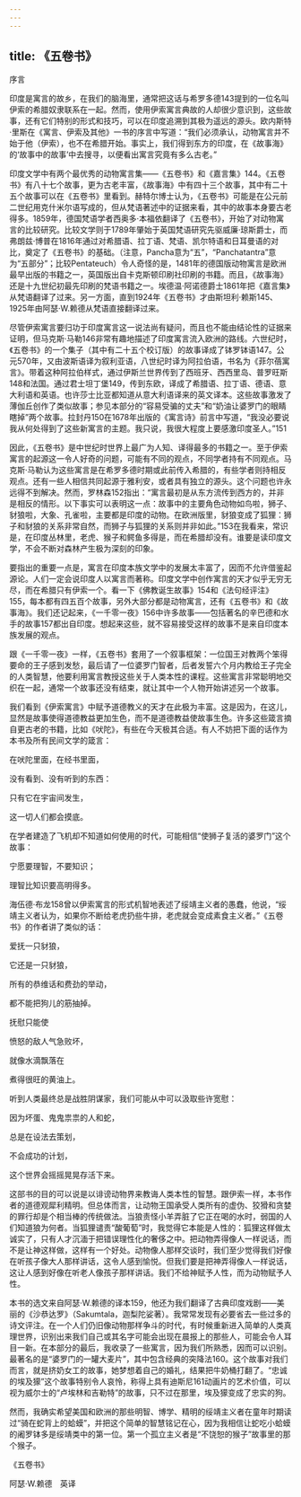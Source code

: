 ```yaml
---
---
---
```

title: 《五卷书》
---




序言


印度是寓言的故乡，在我们的脑海里，通常把这话与希罗多德143提到的一位名叫伊索的希腊奴隶联系在一起。然而，使用伊索寓言典故的人却很少意识到，这些故事，还有它们特别的形式和技巧，可以在印度追溯到其极为遥远的源头。欧内斯特·里斯在《寓言、伊索及其他》一书的序言中写道：“我们必须承认，动物寓言并不始于他（伊索），也不在希腊开始。事实上，我们得到东方的印度，在《故事海》的‘故事中的故事’中去搜寻，以便看出寓言究竟有多么古老。”

印度文学中有两个最优秀的动物寓言集——《五卷书》和《嘉言集》144。《五卷书》有八十七个故事，更为古老丰富，《故事海》中有四十三个故事，其中有二十五个故事可以在《五卷书》里看到。赫特尔博士认为，《五卷书》可能是在公元前二世纪用克什米尔语写成的，但从梵语著述中的证据来看，其中的故事本身要古老得多。1859年，德国梵语学者西奥多·本福依翻译了《五卷书》，开始了对动物寓言的比较研究。比较文学则于1789年肇始于英国梵语研究先驱威廉·琼斯爵士，而弗朗兹·博普在1816年通过对希腊语、拉丁语、梵语、凯尔特语和日耳曼语的对比，奠定了《五卷书》的基础。（注意，Pancha意为“五”，“Panchatantra”意为“五部分”；比较Pentateuch）令人奇怪的是，1481年的德国版动物寓言是欧洲最早出版的书籍之一，英国版出自卡克斯顿印刷社印刷的书籍。而且，《故事海》还是十九世纪初最先印刷的梵语书籍之一。埃德温·阿诺德爵士1861年把《嘉言集》从梵语翻译了过来。另一方面，直到1924年《五卷书》才由斯坦利·赖斯145、1925年由阿瑟·W.赖德从梵语直接翻译过来。

尽管伊索寓言要归功于印度寓言这一说法尚有疑问，而且也不能由结论性的证据来证明，但马克斯·马勒146非常有趣地描述了印度寓言流入欧洲的路线。六世纪时，《五卷书》的一个集子（其中有二十五个校订版）的故事译成了钵罗钵语147。公元570年，又由波斯语译为叙利亚语，八世纪时译为阿拉伯语，书名为《菲尔蓓寓言》。带着这种阿拉伯样式，通过伊斯兰世界传到了西班牙、西西里岛、普罗旺斯148和法国。通过君士坦丁堡149，传到东欧，译成了希腊语、拉丁语、德语、意大利语和英语。也许莎士比亚都知道从意大利语译来的英文译本。这些故事激发了薄伽丘创作了类似故事；参见本部分的“容易受骗的丈夫”和“奶油让婆罗门的眼睛瞎掉”两个故事。拉封丹150在1678年出版的《寓言诗》前言中写道，“我没必要说我从何处得到了这些新寓言的主题。我只说，我很大程度上要感激印度圣人。”151

因此，《五卷书》是中世纪时世界上最广为人知、译得最多的书籍之一。至于伊索寓言的起源这一令人好奇的问题，可能有不同的观点，不同学者持有不同观点。马克斯·马勒认为这些寓言是在希罗多德时期或此前传入希腊的，有些学者则持相反观点。还有一些人相信共同起源于雅利安，或者具有独立的源头。这个问题也许永远得不到解决。然而，罗林森152指出：“寓言最初是从东方流传到西方的，并非是相反的情形。以下事实可以表明这一点：故事中的主要角色动物如鸟啦，狮子、豺狼啦，大象、孔雀啦，主要都是印度的动物。在欧洲版里，豺狼变成了狐狸：狮子和豺狼的关系非常自然，而狮子与狐狸的关系则并非如此。”153在我看来，常识是，在印度丛林里，老虎、猴子和鳄鱼多得是，而在希腊却没有。谁要是读印度文学，不会不断对森林产生极为深刻的印象。

要指出的重要一点是，寓言在印度本族文学中的发展太丰富了，因而不允许借鉴起源论。人们一定会说印度人以寓言而著称。印度文学中创作寓言的天才似乎无穷无尽，而在希腊只有伊索一个。看一下《佛教诞生故事》154和《法句经评注》155，每本都有四五百个故事，另外大部分都是动物寓言，还有《五卷书》和《故事海》。我们还记起来，《一千零一夜》156中许多故事——包括著名的辛巴德和水手的故事157都出自印度。想起来这些，就不容易接受这样的故事不是来自印度本族发展的观点。

跟《一千零一夜》一样，《五卷书》套用了一个叙事框架：一位国王对教两个笨得要命的王子感到发愁，最后请了一位婆罗门智者，后者发誓六个月内教给王子完全的人类智慧，他要利用寓言教授这些关于人类本性的课程。这些寓言非常聪明地交织在一起，通常一个故事还没有结束，就让其中一个人物开始讲述另一个故事。

我们看到《伊索寓言》中赋予道德教义的天才在此极为丰富。这是因为，在这儿，显然是故事使得道德教益更加生色，而不是道德教益使故事生色。许多这些箴言摘自更古老的书籍，比如《吠陀》，有些在今天极其合适。有人不妨把下面的话作为本书及所有民间文学的箴言：

在吠陀里面，在经书里面，

没有看到、没有听到的东西：

只有它在宇宙间发生，

这一切人们都会摸底。

在学者建造了飞机却不知道如何使用的时代，可能相信“使狮子复活的婆罗门”这个故事：

宁愿要理智，不要知识；

理智比知识要高明得多。

海伍德·布龙158曾以伊索寓言的形式机智地表述了绥靖主义者的愚蠢，他说，“绥靖主义者认为，如果你不断给老虎扔些牛排，老虎就会变成素食主义者。”《五卷书》的作者讲了类似的话：

爱抚一只豺狼，

它还是一只豺狼，

所有的恭维话和费劲的举动，

都不能把狗儿的筋抽掉。

抚慰只能使

愤怒的敌人气急败坏，

就像水滴飘落在

煮得很旺的黄油上。

听到人类最终总是战胜阴谋家，我们可能从中可以汲取些许宽慰：

因为坏蛋、鬼鬼祟祟的人和蛇，

总是在设法去策划，

不会成功的计划，

这个世界会摇摇晃晃存活下来。

这部书的目的可以说是以诽谤动物界来教诲人类本性的智慧。跟伊索一样，本书作者的道德观犀利精明。但总体而言，让动物王国承受人类所有的虚伪、狡猾和贪婪的罪行却是个相当棒的传统做法。当狼责怪小羊弄脏了它正在喝的水时，弱国的人们知道狼为何者。当狐狸谴责“酸葡萄”时，我觉得它本能是人性的：狐狸这样做太诚实了，只有人才沉湎于把错误理性化的奢侈之中。把动物弄得像人一样说话，而不是让神这样做，这样有一个好处。动物像人那样交谈时，我们至少觉得我们好像在听孩子像大人那样讲话，这令人感到愉悦。但我们要是把神弄得像人一样说话，这让人感到好像在听老人像孩子那样讲话。我们不给神赋予人性，而为动物赋予人性。

本书的选文来自阿瑟·W.赖德的译本159，他还为我们翻译了古典印度戏剧——美丽的《沙恭达罗》（Sakumtala，迦梨陀娑著）。我常常发现有必要省去一些过多的诗文评注。在一个人们仍旧像动物那样争斗的时代，有时候重新进入简单的人类真理世界，识别出来我们自己或其名字可能会出现在晨报上的那些人，可能会令人耳目一新。在本部分的最后，我收录了一些寓言，因为我们所熟悉，因而可以识别。最著名的是“婆罗门的一罐大麦片”，其中包含经典的突降法160。这个故事对我们而言，就是挤奶女工的故事，她梦想着自己的婚礼，结果把牛奶桶打翻了。“忠诚的埃及獴”这个故事特别令人哀怜，称得上具有迪斯尼161动画片的艺术价值，可以视为威尔士的“卢埃林和吉勒特”的故事，只不过在那里，埃及獴变成了忠实的狗。

然而，我确实希望美国和欧洲的那些明智、博学、精明的绥靖主义者在童年时期读过“骑在蛇背上的蛤蟆”，并把这个简单的智慧铭记在心，因为我相信让蛇吃小蛤蟆的阇罗钵多是绥靖类中的第一位。第一个孤立主义者是“不饶恕的猴子”故事里的那个猴子。





《五卷书》


阿瑟·W.赖德　英译
